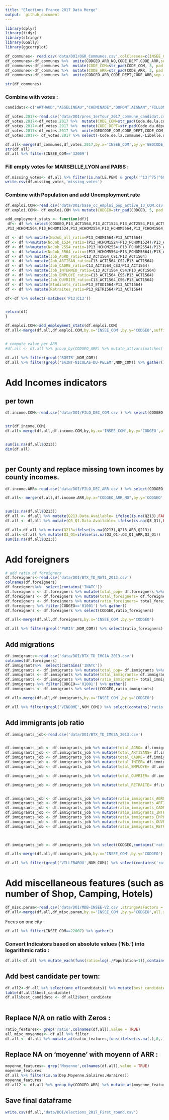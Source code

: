 ```yaml
---
title: "Elections France 2017 Data Merge"
output:  github_document
---
```

```r
library(dplyr)
library(tidyr)
library(stringr)
library(GGally)
library(ggcorrplot)
```



```r
df_communes<- read.csv('data/DOI/OGR_Communes.csv',colClasses=c(INSEE_COM='character',CODE_COM='character',CODE_DEPT='character',CODE_ARR='character')) %>% select(CODE_COM,INSEE_COM,NOM_COM,CODE_ARR,CODE_DEPT,NOM_DEPT,CODE_REG,NOM_REG,POPULATION)
df_communes<-df_communes %>%  unite(CODGEO_ARR_NO,CODE_DEPT,CODE_ARR,sep='',remove=FALSE)
df_communes<-df_communes %>%  mutate(CODE_COM=str_pad(CODE_COM, 3, pad = "0"))
df_communes<-df_communes %>%  mutate(CODE_ARR=str_pad(CODE_ARR, 3, pad = "0"))
df_communes<-df_communes %>%  unite(CODGEO_ARR,CODE_DEPT,CODE_ARR,sep = '')

str(df_communes)

```
### Combine with votes :

```r
candidats<-c("ARTHAUD","ASSELINEAU","CHEMINADE","DUPONT.AIGNAN","FILLON","HAMON","LASSALLE","LE.PEN","MACRON","MÉLENCHON","POUTOU")

df_votes.2017<-read.csv('data/DOI/pres_1erTour_2017_commune_candidat.csv',stringsAsFactors = F)
df_votes.2017<-df_votes.2017 %>%  mutate(CODE_COM=str_pad(Code.de.la.commune, 3, pad = "0"))
df_votes.2017<-df_votes.2017 %>%  mutate(CODE_DEPT=str_pad(Code.du.département, 2, pad = "0"))
df_votes.2017<-df_votes.2017 %>%  unite(GEOCODE_COM,CODE_DEPT,CODE_COM,sep = '')
df_votes.2017<- df_votes.2017 %>% select(-Code.de.la.commune,-Libellé.de.la.commune,-Code.du.département,-Libellé.du.département)

df.all<-merge(df_communes,df_votes.2017,by.x='INSEE_COM',by.y='GEOCODE_COM',all.x=TRUE)
str(df.all)
df.all %>% filter(INSEE_COM=='32009')
```
### Fill empty votes for MARSEILLE,LYON and PARIS :

```r
df.missing_votes<- df.all %>% filter(is.na(LE.PEN) & grepl('^13|^75|^69',CODGEO_ARR))
write.csv(df.missing_votes,'missing_votes')
```



### Combine with Population and add Unemployment rate

```r

df.emploi.COM<-read.csv('data/DOI/base_cc_emploi_pop_active_13_COM.csv',stringsAsFactors = F, colClasses=c(CODGEO='character'))
df.emploi.COM<- df.emploi.COM %>% mutate(CODGEO=str_pad(CODGEO, 5, pad = "0"))

add_employment_stats <- function(df){
 df<- df %>% select(CODGEO,P13_ACT1564,P13_ACT1524,P13_ACT2554,P13_ACT5564,P13_CHOM1564
,P13_HCHOM1564,P13_HCHOM1524,P13_HCHOM2554,P13_HCHOM5564,P13_FCHOM1564,P13_FCHOM1524,P13_FCHOM2554,P13_FCHOM5564,C13_ACT1564_CS1,C13_ACT1564_CS2,C13_ACT1564_CS3,C13_ACT1564_CS4,C13_ACT1564_CS5,C13_ACT1564_CS6,P13_ETUD1564,P13_RETR1564)

df <- df %>% mutate(NoJob_all_ratio=P13_CHOM1564/P13_ACT1564)
df <- df %>%mutate(NoJob_1524_ratio=(P13_HCHOM1524+P13_FCHOM1524)/P13_ACT1524)
df <- df %>%mutate(NoJob_2554_ratio=(P13_HCHOM2554+P13_FCHOM2554)/P13_ACT2554)
df <- df %>%mutate(NoJob_5564_ratio=(P13_HCHOM5564+P13_FCHOM5564)/P13_ACT5564)
df <- df %>% mutate(Job_AGRO_ratio=C13_ACT1564_CS1/P13_ACT1564)
df <- df %>% mutate(Job_ARTISAN_ratio=C13_ACT1564_CS2/P13_ACT1564)
df <- df %>% mutate(Job_CADRE_ratio=C13_ACT1564_CS3/P13_ACT1564)
df <- df %>% mutate(Job_INTERMED_ratio=C13_ACT1564_CS4/P13_ACT1564)
df <- df %>% mutate(Job_EMPLOYE_ratio=C13_ACT1564_CS5/P13_ACT1564)
df <- df %>% mutate(Job_OUVRIER_ratio=C13_ACT1564_CS6/P13_ACT1564)
df <- df %>% mutate(Etudiants_ratio=P13_ETUD1564/P13_ACT1564)
df <- df %>% mutate(Retraites_ratio=P13_RETR1564/P13_ACT1564) 

df<-df %>% select(-matches('P13|C13'))


return(df)
}

df.emploi.COM<-add_employment_stats(df.emploi.COM)
df.all<-merge(df.all,df.emploi.COM,by.x='INSEE_COM',by.y='CODGEO',suffixes=c('','_COM'),all.x=TRUE)


# compute value per ARR
#df.all <- df.all %>% group_by(CODGEO_ARR) %>% mutate_at(vars(matches('Job')),funs(total=sum(.,na.rm=TRUE)))

df.all %>% filter(grepl('ROSTR',NOM_COM))
df.all %>% filter(grepl('SAINT-NICOLAS-DU-PELEM',NOM_COM)) %>% gather()


```

# Add Incomes indicators
## per town

```r
df.income.COM<-read.csv('data/DOI/FILO_DEC_COM.csv') %>% select(CODGEO,Q213,Q3_Q1,RD,GI13)


str(df.income.COM)
df.all<-merge(df.all,df.income.COM,by,by.x='INSEE_COM',by.y='CODGEO',all.x=TRUE)


sum(is.na(df.all$Q213))
dim(df.all)



```

## per County and replace missing town incomes by county incomes.
```r
df.income.ARR<-read.csv('data/DOI/FILO_DEC_ARR.csv') %>% select(CODGEO,Q213,Q3_Q1,RD,GI13)

df.all<- merge(df.all,df.income.ARR,by.x="CODGEO_ARR_NO",by.y='CODGEO',all.x=TRUE,suffixes=c('','_ARR'))


sum(is.na(df.all$Q213))
df.all <- df.all %>% mutate(Q213.Data.Available= ifelse(is.na(Q213),FALSE,TRUE))
df.all <- df.all %>% mutate(Q3_Q1.Data.Available= ifelse(is.na(Q3_Q1),FALSE,TRUE))

df.all<-df.all %>% mutate(Q213=ifelse(is.na(Q213),Q213_ARR,Q213))
df.all<-df.all %>% mutate(Q3_Q1=ifelse(is.na(Q3_Q1),Q3_Q1_ARR,Q3_Q1))
sum(is.na(df.all$Q213))
```

# Add foreigners

```r

# add ratio of foreigners
df.foreigners<-read.csv('data/DOI/BTX_TD_NAT1_2013.csv')
colnames(df.foreigners)
df.foreigners%>%  select(contains('INATC'))
df.foreigners <- df.foreigners %>% mutate(total_pop= df.foreigners %>%rowwise() %>% select(contains('INATC')) %>% rowSums())
df.foreigners <- df.foreigners %>% mutate(total_foreigners= df.foreigners %>%rowwise() %>% select(contains('INATC2')) %>% rowSums())
df.foreigners <- df.foreigners %>% mutate(ratio_foreigners= total_foreigners/total_pop)
df.foreigners %>% filter(CODGEO=='01001') %>% gather()
df.foreigners <- df.foreigners %>% select(CODGEO,ratio_foreigners)

df.all<-merge(df.all,df.foreigners,by.x='INSEE_COM',by.y='CODGEO')

df.all %>% filter(grepl('PARIS',NOM_COM)) %>% select(ratio_foreigners)

```

## Add migrations

```r

df.immigrants<-read.csv('data/DOI/BTX_TD_IMG1A_2013.csv')
colnames(df.foreigners)
df.immigrants%>%  select(contains('INATC'))
df.immigrants <- df.immigrants %>% mutate(total_pop= df.immigrants %>%rowwise() %>% select(contains('IMMI')) %>% rowSums())
df.immigrants <- df.immigrants %>% mutate(total_immigrants= df.immigrants %>%rowwise() %>% select(contains('IMMI1')) %>% rowSums())
df.immigrants <- df.immigrants %>% mutate(ratio_immigrants= total_immigrants/total_pop)
df.immigrants %>% filter(CODGEO=='01001') %>% gather()
df.immigrants <- df.immigrants %>% select(CODGEO,ratio_immigrants)

df.all<-merge(df.all,df.immigrants,by.x='INSEE_COM',by.y='CODGEO')

df.all %>% filter(grepl('VENDOME',NOM_COM)) %>% select(contains('ratio'))

```
## Add immigrants job ratio

```r
df.immigrants_job<-read.csv('data/DOI/BTX_TD_IMG3A_2013.csv')


df.immigrants_job <- df.immigrants_job %>% mutate(total_AGRO= df.immigrants_job %>%rowwise() %>% select(contains('CS1_81')) %>% rowSums())
df.immigrants_job <- df.immigrants_job %>% mutate(total_ARTISANS= df.immigrants_job %>%rowwise() %>% select(contains('CS1_82')) %>% rowSums())
df.immigrants_job <- df.immigrants_job %>% mutate(total_CADRE= df.immigrants_job %>%rowwise() %>% select(contains('CS1_83')) %>% rowSums())
df.immigrants_job <- df.immigrants_job %>% mutate(total_INTER= df.immigrants_job %>%rowwise() %>% select(contains('CS1_84')) %>% rowSums())
df.immigrants_job <- df.immigrants_job %>% mutate(total_EMPLOYE= df.immigrants_job %>%rowwise() %>% select(contains('CS1_85')) %>% rowSums())

df.immigrants_job <- df.immigrants_job %>% mutate(total_OUVRIER= df.immigrants_job %>%rowwise() %>% select(contains('CS1_86')) %>% rowSums())

df.immigrants_job <- df.immigrants_job %>% mutate(total_RETRAITE= df.immigrants_job %>%rowwise() %>% select(contains('CS1_87')) %>% rowSums())


df.immigrants_job <- df.immigrants_job %>% mutate(ratio_immigrants_AGRO= (CS1_81_IMMI1_SEXE1+CS1_81_IMMI1_SEXE2)/total_AGRO)
df.immigrants_job <- df.immigrants_job %>% mutate(ratio_immigrants_ARTISANS= (CS1_82_IMMI1_SEXE1+CS1_82_IMMI1_SEXE2)/total_ARTISANS)
df.immigrants_job <- df.immigrants_job %>% mutate(ratio_immigrants_CADRE= (CS1_83_IMMI1_SEXE1+CS1_83_IMMI1_SEXE2)/total_CADRE)
df.immigrants_job <- df.immigrants_job %>% mutate(ratio_immigrants_INTER= (CS1_84_IMMI1_SEXE1+CS1_84_IMMI1_SEXE2)/total_INTER)
df.immigrants_job <- df.immigrants_job %>% mutate(ratio_immigrants_EMPLOYE= (CS1_85_IMMI1_SEXE1+CS1_85_IMMI1_SEXE2)/total_EMPLOYE)
df.immigrants_job <- df.immigrants_job %>% mutate(ratio_immigrants_OUVRIER= (CS1_86_IMMI1_SEXE1+CS1_86_IMMI1_SEXE2)/total_OUVRIER)
df.immigrants_job <- df.immigrants_job %>% mutate(ratio_immigrants_RETRAITE= (CS1_87_IMMI1_SEXE1+CS1_87_IMMI1_SEXE2)/total_RETRAITE)

                                                    

df.immigrants_job <- df.immigrants_job %>% select(CODGEO,contains('ratio'))

df.all<-merge(df.all,df.immigrants_job,by.x='INSEE_COM',by.y='CODGEO')

df.all %>% filter(grepl('VILLEBAROU',NOM_COM)) %>% select(contains('ratio'))

```

# Add miscellaneous features (such as number of Shop, Camping, Hotels)
```r

df_misc.param<-read.csv('data/DOI/MDB-INSEE-V2.csv',stringsAsFactors = F)
df.all<-merge(df.all,df_misc.param,by.x='INSEE_COM',by.y='CODGEO',all.x=TRUE)

```



Focus on one city :
```r
df.all %>% filter(INSEE_COM==22007) %>% gather()
```
### Convert Indicators based on absolute values ('Nb.') into logarithmic ratio :
```r
df.all<-df.all %>% mutate_each(funs(ratio=log(./Population+1)),contains('Nb.'))
```

## Add best candidate per town:
```r
df.all2<-df.all %>% select(one_of(candidats)) %>% mutate(best_candidate= names(.)[max.col(.)]) 
table(df.all2$best_candidate)
df.all$best_candidate <- df.all2$best_candidate
  
```

## Replace N/A on ratio with Zeros :
```r
ratio_features<- grep('ratio',colnames(df.all),value = TRUE)
all_misc_moyennes<- df.all %>% filter
df.all <- df.all %>% mutate_at(ratio_features,funs(ifelse(is.na(.),0,.)))

```


## Replace NA on 'moyenne' with moyenn of ARR :
```r
moyenne_features<- grep('Moyenne',colnames(df.all),value = TRUE)
moyenne_features
df.all %>% filter(is.na(Dep.Moyenne.Salaires.Horaires))
moyenne_features
df.all2 <- df.all %>% group_by(CODGEO_ARR) %>% mutate_at(moyenne_features,funs(.=max(.,na.rm=TRUE)))


```

## Save final dataframe
```r
write.csv(df.all,'data/DOI/elections_2017_First_round.csv')
```
